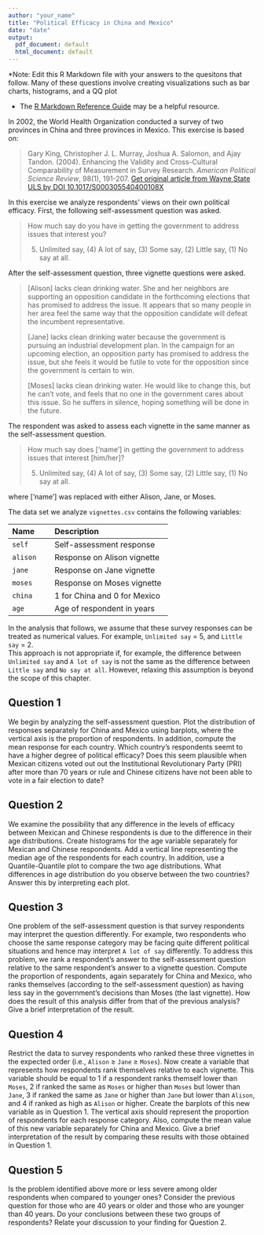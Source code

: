 ```yaml
---
author: "your_name"
title: "Political Efficacy in China and Mexico"
date: "date"
output:
  pdf_document: default
  html_document: default
---
```


*Note: Edit this R Markdown file with your answers to the quesitons that follow. Many of these questions involve creating visualizations such as bar charts, histograms, and a QQ plot

- The [R Markdown Reference Guide](https://www.rstudio.com/wp-content/uploads/2015/03/rmarkdown-reference.pdf) may be a helpful resource.

In 2002, the World Health Organization conducted a survey of two
provinces in China and three provinces in Mexico. This
exercise is based on: 

> Gary King, Christopher J. L. Murray, Joshua A. Salomon, and Ajay Tandon. (2004). Enhancing the Validity and Cross-Cultural Comparability of Measurement in Survey Research. *American Political Science Review*, 98(1), 191-207. [Get original article from Wayne State ULS by DOI 10.1017/S000305540400108X](http://proxy.lib.wayne.edu/login?url=http://dx.doi.org/10.1017/S000305540400108X)

  
  
In this exercise we analyze respondents' views on their own political efficacy.  First, the following self-assessment question was asked.

>  How much say do you have in getting the government to address issues that interest you?
>
>  (5) Unlimited say, (4) A lot of say, (3) Some say, (2) Little say, (1) No say at all.

After the self-assessment question, three vignette questions were
asked.

>  [Alison] lacks clean drinking water. She and her neighbors are supporting an opposition candidate in the forthcoming elections that has promised to address the issue. It appears that so many people in her area feel the same way that the opposition candidate will defeat the incumbent representative.
>
>  [Jane] lacks clean drinking water because the government is pursuing an industrial development plan. In the campaign for an upcoming election, an opposition party has promised to address the issue, but she feels it would be futile to vote for the opposition since the government is certain to win.
>
>  [Moses] lacks clean drinking water. He would like to change this, but he can't vote, and feels that no one in the government cares about this issue. So he suffers in silence, hoping something will be done in the future.

The respondent was asked to assess each vignette in the same manner as
the self-assessment question.

>  How much say does ['name'] in getting the government to address issues that interest [him/her]?
>
>  (5) Unlimited say, (4) A lot of say, (3) Some say, (2) Little say, (1) No say at all.

where ['name'] was replaced with either Alison, Jane, or Moses.

The data set we analyze `vignettes.csv` contains the following variables:

-------------------------------------------------------------------------------
 Name                 Description
 -------------------- ---------------------------------------------------------
 `self`               Self-assessment response 
 
 `alison`             Response on Alison vignette 
 
 `jane`               Response on Jane vignette 
 
 `moses`              Response on Moses vignette
 
 `china`              1 for China and 0 for Mexico  
 
 `age`                 Age of respondent in years 
------------------------------------------------------------------------------

In the analysis that follows, we assume
that these survey responses can be treated as numerical values.  For
example, `Unlimited say` = 5, and `Little say` = 2.  
This approach is not appropriate if, for example, the
difference between `Unlimited say` and `A lot of say` is 
not the same as the difference between `Little say` and `No say at all`.  However, relaxing this
assumption is beyond the scope of this chapter.

## Question 1

We begin by analyzing the self-assessment question.  Plot the
distribution of responses separately for China and Mexico using
barplots, where the vertical axis is the proportion of respondents.
In addition, compute the mean response for each country.  Which country's
respondents seemt to have a higher degree of
political efficacy?  Does this seem plausible when Mexican citizens 
voted out out the Institutional Revolutionary Party (PRI) 
after more than 70 years or rule and Chinese citizens have not been able to vote
in a fair election to date?

## Question 2

We examine the possibility that any difference in the levels of
efficacy between Mexican and Chinese respondents is due to the
difference in their age distributions.  Create histograms for the
age variable separately for Mexican and Chinese respondents.  Add a
vertical line representing the median age of the respondents for
each country.  In addition, use a Quantile-Quantile plot to compare
the two age distributions.  What differences in age distribution do
you observe between the two countries?  Answer this by
interpreting each plot.

## Question 3

One problem of the self-assessment question is that survey
respondents may interpret the question differently.  For example,
two respondents who choose the same response category may be facing quite
different political situations and hence may interpret `A lot of say` 
differently.  To address this problem, we rank a
respondent's answer to the self-assessment question relative to the
same respondent's answer to a vignette question.  Compute the
proportion of respondents, again separately for China and Mexico,
who ranks themselves (according to the self-assessment question) as
having less say in the government's decisions than Moses (the last
vignette).  How does the result of this analysis differ from that of
the previous analysis?  Give a brief interpretation of the result.
  
## Question 4
  
Restrict the data to survey respondents who ranked these three vignettes
in the expected order (i.e., `Alison` $\ge$ `Jane` $\ge$
`Moses`).  Now create a variable that represents how respondents
rank themselves relative to each vignette.  This variable should
be equal to 1 if a respondent ranks themself lower than
`Moses`, 2 if ranked the same as `Moses` or higher than
`Moses` but lower than `Jane`, 3 if ranked the same as `Jane`
or higher than `Jane` but lower than `Alison`, and 4 if ranked as high as `Alison` or higher.  Create the barplots of this new
variable as in Question 1.  The vertical axis should represent
the proportion of respondents for each response category. Also,
compute the mean value of this new variable separately for China and
Mexico.  Give a brief interpretation of the result by comparing
these results with those obtained in Question 1.

## Question 5

Is the problem identified above more or less severe among older
respondents when compared to younger ones?  Consider the previous
question for those who are 40 years or older and those
who are younger than 40 years.  Do your conclusions between these 
two groups of respondents?
Relate your discussion to your finding for Question 2.

